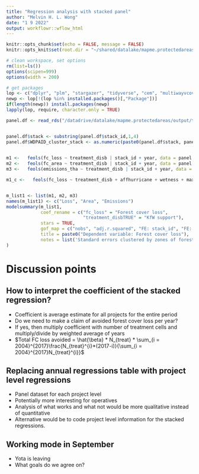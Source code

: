 ```yaml
---
title: "Regression analysis with stacked panel"
author: "Melvin H. L. Wong"
date: "1 9 2022"
output: workflowr::wflow_html
---
```


```r
knitr::opts_chunk$set(echo = FALSE, message = FALSE)
knitr::opts_knit$set(root.dir = "~/shared/datalake/mapme.protectedareas")
```

```r
# clean workspace, set options
rm(list=ls())
options(scipen=999)
options(width = 200)

# get packages
lop <- c("dplyr", "plm", "stargazer", "tidyverse", "cem", "multiwayvcov", "modelsummary", "fixest", "kableExtra")
newp <- lop[!(lop %in% installed.packages()[,"Package"])]
if(length(newp)) install.packages(newp)
lapply(lop, require, character.only = TRUE)

```


```r
panel.df <- read_rds("/datadrive/datalake/mapme.protectedareas/output/tabular/regression_input/CEM/cem_matched_data_stacked.rds")


panel.df$stack <- substring(panel.df$stack_id,1,4)
panel.df$WDPAID_cluster_stack <- as.numeric(paste0(panel.df$stack, panel.df$NAME_0_num, panel.df$WDPAID)) 

  
m1 <-   feols(fc_loss ~ treatment_disb | stack_id + year, data = panel.df, weights = panel.df$weights_cem, panel.id = ~stack_id+year, cluster = ~WDPAID_cluster_stack)
m2 <-   feols(fc_area ~ treatment_disb | stack_id + year, data = panel.df, weights = panel.df$weights_cem, panel.id = ~stack_id+year, cluster = ~WDPAID_cluster_stack)
m3 <-   feols(emissions_tha ~ treatment_disb | stack_id + year, data = panel.df, weights = panel.df$weights_cem, panel.id = ~stack_id+year, cluster = ~WDPAID_cluster_stack)

m1_c <-   feols(fc_loss ~ treatment_disb + affhurricane + wetness + maxprec| stack_id + year, data = panel.df, weights = panel.df$weights_cem, panel.id = ~stack_id+year, cluster = ~WDPAID_cluster_stack)


m_list1 <- list(m1, m2, m3)
names(m_list1) <- c("Loss", "Area", "Emissions")
modelsummary(m_list1,
             coef_rename = c("fc_loss" = "Forest cover loss", 
                             "treatment_disbTRUE" = "KfW support"),
             stars = TRUE,
             gof_map = c("nobs", "adj.r.squared", "FE: stack_id", "FE: year"),
             title = paste0("Dependent variable: Forest cover loss"),
             notes = list('Standard errors clustered by zones of forest protected areas (WDPA).')
)
```

# Discussion points

## How to interpret the coefficient of the stacked regression?

- Coefficient is average estimate for all projects for the entire period
- Do we need to make a claim of avoided forest cover loss per year?
- If yes, then multiply coefficient with number of treatment cells and multiply/divide by weighted average of years
- $Total FC loss avoided = \hat{\beta} * N_{treat} * \sum_{i = 2004}^{2017}\frac{N_{treat}^{i}*(2017-i)}{\sum_{i = 2004}^{2017}N_{treat}^{i}}$

## Replacing annual regressions table with project level regressions

- Panel dataset for each project level
- Potentially more interesting for operatives
- Analysis of what works and what not would be more qualitative instead of quantitative
- Alternative would be to code project level information for the stacked regressions.

## Working mode in September

- Yota is leaving
- What goals do we agree on?
